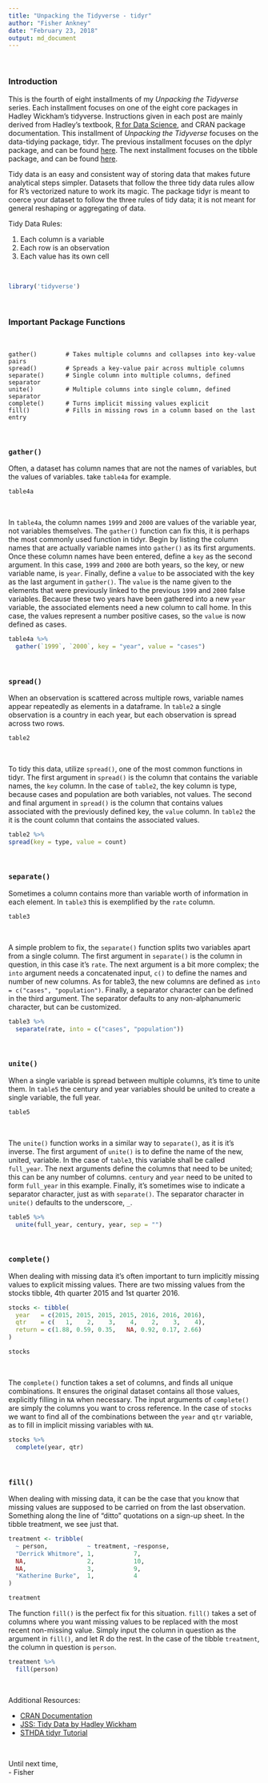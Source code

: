 ```yaml
---
title: "Unpacking the Tidyverse - tidyr"
author: "Fisher Ankney"
date: "February 23, 2018"
output: md_document
---
```


<br> 

### Introduction 

This is the fourth of eight installments of my *Unpacking the Tidyverse* series. Each installment focuses on one of the eight core packages in Hadley Wickham's tidyverse. Instructions given in each post are mainly derived from Hadley's textbook, [R for Data Science](http://r4ds.had.co.nz/), and CRAN package documentation. This installment of *Unpacking the Tidyverse* focuses on the data-tidying package, tidyr. The previous installment focuses on the dplyr package, and can be found [here](link). The next installment focuses on the tibble package, and can be found [here](link). 

Tidy data is an easy and consistent way of storing data that makes future analytical steps simpler. Datasets that follow the three tidy data rules allow for R's vectorized nature to work its magic. The package tidyr is meant to coerce your dataset to follow the three rules of tidy data; it is not meant for general reshaping or aggregating of data. 

Tidy Data Rules: 

1. Each column is a variable <br  />
2. Each row is an observation <br  />
3. Each value has its own cell <br  />

<insert tidy data image here> 

<br> 

```r
library('tidyverse')
```

<br> 

### Important Package Functions

<br> 

```
gather()        # Takes multiple columns and collapses into key-value pairs
spread()        # Spreads a key-value pair across multiple columns
separate()      # Single column into multiple columns, defined separator
unite()         # Multiple columns into single column, defined separator
complete()      # Turns implicit missing values explicit
fill()          # Fills in missing rows in a column based on the last entry
```

<br> 

### `gather()`

Often, a dataset has column names that are not the names of variables, but the values of variables. take `table4a` for example. 

```r
table4a
```

<br> 

In `table4a`, the column names `1999` and `2000` are values of the variable year, not variables themselves. The `gather()` function can fix this, it is perhaps the most commonly used function in tidyr. Begin by listing the column names that are actually variable names into `gather()` as its first arguments. Once these column names have been entered, define a `key` as the second argument. In this case, `1999` and `2000` are both years, so the key, or new variable name, is `year`. Finally, define a `value` to be associated with the key as the last argument in `gather()`. The `value` is the name given to the elements that were previously linked to the previous `1999` and `2000` false variables. Because these two years have been gathered into a new `year` variable, the associated elements need a new column to call home. In this case, the values represent a number positive cases, so the `value` is now defined as cases. 

```r
table4a %>% 
  gather(`1999`, `2000`, key = "year", value = "cases")
```

<br  />

### `spread()`


When an observation is scattered across multiple rows, variable names appear repeatedly as elements in a dataframe. In `table2` a single observation is a country in each year, but each observation is spread across two rows. 

```r
table2
```

<br  />

To tidy this data, utilize `spread()`, one of the most common functions in tidyr. The first argument in `spread()` is the column that contains the variable names, the `key` column. In the case of `table2`, the key column is type, because cases and population are both variables, not values. The second and final argument in `spread()` is the column that contains values associated with the previously defined key, the `value` column. In `table2` the it is the count column that contains the associated values.

```r
table2 %>%
spread(key = type, value = count)
```

<br  />

### `separate()`

Sometimes a column contains more than variable worth of information in each element. In `table3` this is exemplified by the `rate` column. 

```r
table3
```

<br  />

A simple problem to fix, the `separate()` function splits two variables apart from a single column. The first argument in `separate()` is the column in question, in this case it's `rate`. The next argument is a bit more complex; the `into` argument needs a concatenated input, `c()` to define the names and number of new columns. As for table3, the new columns are defined as `into = c("cases", "population")`. Finally, a separator character can be defined in the third argument. The separator defaults to any non-alphanumeric character, but can be customized. 

```r
table3 %>%
  separate(rate, into = c("cases", "population"))
```

<br  />

### `unite()`

When a single variable is spread between multiple columns, it's time to unite them. In `table5` the century and year variables should be united to create a single variable, the full year. 


```r
table5
```

<br  /> 

The `unite()` function works in a similar way to `separate()`, as it is it's inverse. The first argument of `unite()` is to define the name of the new, united, variable. In the case of `table3`, this variable shall be called `full_year`. The next arguments define the columns that need to be united; this can be any number of columns. `century` and `year` need to be united to form `full_year` in this example. Finally, it's sometimes wise to indicate a separator character, just as with `separate()`. The separator character in `unite()` defaults to the underscore, `_`. 

```r
table5 %>%
  unite(full_year, century, year, sep = "")
```

<br  /> 

### `complete()`

When dealing with missing data it's often important to turn implicitly missing values to explicit missing values. There are two missing values from the stocks tibble, 4th quarter 2015 and 1st quarter 2016. 

```r
stocks <- tibble(
  year   = c(2015, 2015, 2015, 2015, 2016, 2016, 2016),
  qtr    = c(   1,    2,    3,    4,    2,    3,    4),
  return = c(1.88, 0.59, 0.35,   NA, 0.92, 0.17, 2.66)
)
````

```r
stocks
```

<br> 

The `complete()` function takes a set of columns, and finds all unique combinations. It ensures the original dataset contains all those values, explicitly filling in `NA` when necessary. The input arguments of `complete()` are simply the columns you want to cross reference. In the case of `stocks` we want to find all of the combinations between the `year` and `qtr` variable, as to fill in implicit missing variables with `NA`. 

```r
stocks %>% 
  complete(year, qtr)
```

<br> 

### `fill()`

When dealing with missing data, it can be the case that you know that missing values are supposed to be carried on from the last observation. Something along the line of "ditto" quotations on a sign-up sheet. In the tibble treatment, we see just that. 

```r
treatment <- tribble(
  ~ person,           ~ treatment, ~response,
  "Derrick Whitmore", 1,           7,
  NA,                 2,           10,
  NA,                 3,           9,
  "Katherine Burke",  1,           4
)
```

```r
treatment
```


The function `fill()` is the perfect fix for this situation. `fill()` takes a set of columns where you want missing values to be replaced with the most recent non-missing value. Simply input the column in question as the argument in `fill()`, and let R do the rest. In the case of the tibble `treatment`, the column in question is `person`. 

```r
treatment %>%
  fill(person)
```

<br> 

Additional Resources: 

- [CRAN Documentation](https://cran.r-project.org/web/packages/tidyr/tidyr.pdf)
- [JSS: Tidy Data by Hadley Wickham](http://vita.had.co.nz/papers/tidy-data.pdf)
- [STHDA tidyr Tutorial](http://www.sthda.com/english/wiki/tidyr-crucial-step-reshaping-data-with-r-for-easier-analyses)

<br  />

Until next time, <br  />
\- Fisher


